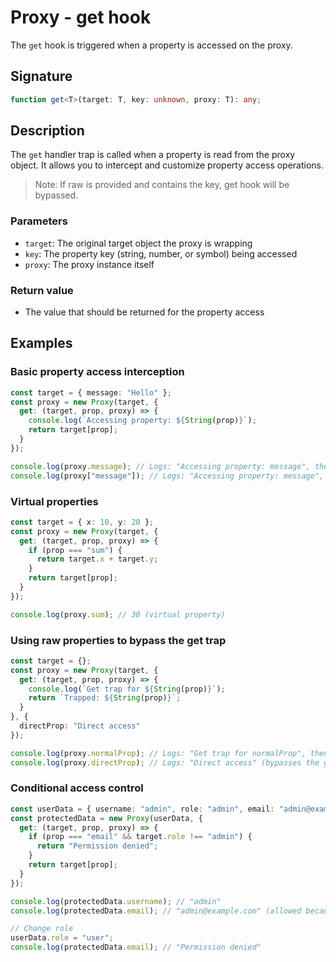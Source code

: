 # Proxy - get hook

The `get` hook is triggered when a property is accessed on the proxy.

## Signature

```ts
function get<T>(target: T, key: unknown, proxy: T): any;
```

## Description

The `get` handler trap is called when a property is read from the proxy object. It allows you to intercept and customize property access operations.

> Note: If raw is provided and contains the key, get hook will be bypassed.

### Parameters
- `target`: The original target object the proxy is wrapping
- `key`: The property key (string, number, or symbol) being accessed
- `proxy`: The proxy instance itself

### Return value
- The value that should be returned for the property access

## Examples

### Basic property access interception

```ts
const target = { message: "Hello" };
const proxy = new Proxy(target, {
  get: (target, prop, proxy) => {
    console.log(`Accessing property: ${String(prop)}`);
    return target[prop];
  }
});

console.log(proxy.message); // Logs: "Accessing property: message", then "Hello"
console.log(proxy["message"]); // Logs: "Accessing property: message", then "Hello"
```

### Virtual properties

```ts
const target = { x: 10, y: 20 };
const proxy = new Proxy(target, {
  get: (target, prop, proxy) => {
    if (prop === "sum") {
      return target.x + target.y;
    }
    return target[prop];
  }
});

console.log(proxy.sum); // 30 (virtual property)
```

### Using raw properties to bypass the get trap

```ts
const target = {};
const proxy = new Proxy(target, {
  get: (target, prop, proxy) => {
    console.log(`Get trap for ${String(prop)}`);
    return `Trapped: ${String(prop)}`;
  }
}, {
  directProp: "Direct access"
});

console.log(proxy.normalProp); // Logs: "Get trap for normalProp", then "Trapped: normalProp"
console.log(proxy.directProp); // Logs: "Direct access" (bypasses the get trap)
```

### Conditional access control

```ts
const userData = { username: "admin", role: "admin", email: "admin@example.com" };
const protectedData = new Proxy(userData, {
  get: (target, prop, proxy) => {
    if (prop === "email" && target.role !== "admin") {
      return "Permission denied";
    }
    return target[prop];
  }
});

console.log(protectedData.username); // "admin"
console.log(protectedData.email); // "admin@example.com" (allowed because role is admin)

// Change role
userData.role = "user";
console.log(protectedData.email); // "Permission denied"
```

